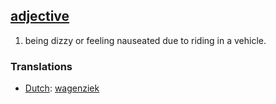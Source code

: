 == [[adjective]] ==
#being dizzy or feeling nauseated due to riding in a vehicle.

=== Translations ===
*[[Dutch]]: [[wagenziek]]